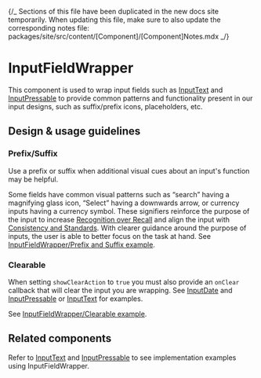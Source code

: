
{/_ Sections of this file have been duplicated in the new docs site temporarily.
When updating this file, make sure to also update the corresponding notes file:
packages/site/src/content/[Component]/[Component]Notes.mdx _/}

<Meta title="Components/Private/InputFieldWrapper" />

# InputFieldWrapper

This component is used to wrap input fields such as
[InputText](../?path=/docs/components-forms-and-inputs-inputtext--docs) and
[InputPressable](..?path=/docs/components-forms-and-inputs-inputpressable--docs)
to provide common patterns and functionality present in our input designs, such
as suffix/prefix icons, placeholders, etc.

## Design & usage guidelines

### Prefix/Suffix

Use a prefix or suffix when additional visual cues about an input's function may
be helpful.

Some fields have common visual patterns such as “search” having a magnifying
glass icon, “Select” having a downwards arrow, or currency inputs having a
currency symbol. These signifiers reinforce the purpose of the input to increase
[Recognition over Recall](https://www.nngroup.com/articles/ten-usability-heuristics/)
and align the input with
[Consistency and Standards](https://www.nngroup.com/articles/ten-usability-heuristics/).
With clearer guidance around the purpose of inputs, the user is able to better
focus on the task at hand. See
[InputFieldWrapper/Prefix and Suffix example](../?path=/story/components-private-inputfieldwrapper-mobile--prefix-and-suffix).

### Clearable

When setting `showClearAction` to `true` you must also provide an `onClear`
callback that will clear the input you are wrapping. See
[InputDate](../?path=/docs/components-forms-and-inputs-inputdate--docs) and
[InputPressable](../?path=/docs/components-forms-and-inputs-inputpressable--docs)
or [InputText](../?path=/docs/components-forms-and-inputs-inputtext--docs) for
examples.

See
[InputFieldWrapper/Clearable example](../?path=/story/components-private-inputfieldwrapper-mobile--clearable).

## Related components

Refer to [InputText](../?path=/docs/components-forms-and-inputs-inputtext--docs)
and
[InputPressable](../?path=/docs/components-forms-and-inputs-inputpressable--docs)
to see implementation examples using InputFieldWrapper.
